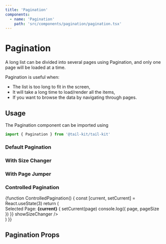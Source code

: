 ```yaml
---
title: 'Pagination'
components:
  - name: 'Pagination'
    path: 'src/components/pagination/pagination.tsx'
---
```


# Pagination

A long list can be divided into several pages using Pagination, and only one page will be loaded at a time.

Pagination is useful when:

- The list is too long to fit in the screen,
- It will take a long time to load/render all the items,
- If you want to browse the data by navigating through pages.

## Usage

The Pagination component can be imported using

```jsx
import { Pagination } from '@tail-kit/tail-kit'
```

### Default Pagination

<Playground>
  <Pagination total={50} defaultCurrent={3} />
</Playground>

### With Size Changer

<Playground>
  <Pagination total={100} defaultCurrent={3} showSizeChanger />
</Playground>

### With Page Jumper

<Playground>
  <Pagination total={500} showQuickJumper />
</Playground>

### Controlled Pagination

<Playground>
  {function ControlledPagination() {
    const [current, setCurrent] = React.useState(3)
    return (
      <div className="flex flex-col items-start gap-y-4">
        <span className="ml-4 text-sm text-gray-800">
          Selected Page: <b>{current}</b>
        </span>
        <Pagination
          total={500}
          current={current}
          onChange={(page, pageSize) => {
            setCurrent(page)
            console.log({ page, pageSize })
          }}
          showSizeChanger
        />
      </div>
    )
  }}
</Playground>

## Pagination Props

<PropsTable of="Pagination" />
